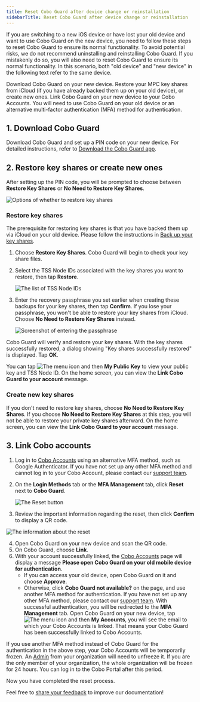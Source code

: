 ```yaml
---
title: Reset Cobo Guard after device change or reinstallation
sidebarTitle: Reset Cobo Guard after device change or reinstallation
---
```


If you are switching to a new iOS device or have lost your old device and want to use Cobo Guard on the new device, you need to follow these steps to reset Cobo Guard to ensure its normal functionality.
<Note>To avoid potential risks, we do not recommend uninstalling and reinstalling Cobo Guard. If you mistakenly do so, you will also need to reset Cobo Guard to ensure its normal functionality. In this scenario, both "old device" and "new device" in the following text refer to the same device.</Note>

<Steps>
  <Step title="Download Cobo Guard">
    Download Cobo Guard on your new device.
  </Step>
  <Step title="Choose whether to restore key shares">
    Restore your MPC key shares from iCloud (if you have already backed them up on your old device), or create new ones.
  </Step>
  <Step title="Link Cobo Accounts">
    Link Cobo Guard on your new device to your Cobo Accounts.
    You will need to use Cobo Guard on your old device or an alternative multi-factor authentication (MFA) method for authentication.
  </Step>
</Steps>

## 1. Download Cobo Guard

Download Cobo Guard and set up a PIN code on your new device. For detailed instructions, refer to [Download the Cobo Guard app](/en/guard/download).

## 2. Restore key shares or create new ones

After setting up the PIN code, you will be prompted to choose between **Restore Key Shares** or **No Need to Restore Key Shares**.

<img src="/en/images/cobo-guard/common/restore1.png" className="screenshot_modal" alt="Options of whether to restore key shares" />

### Restore key shares

<Note>The prerequisite for restoring key shares is that you have backed them up via iCloud on your old device. Please follow the instructions in [Back up your key shares](/en/guard/generate-and-back-up-key-shares#back-up-your-key-shares).</Note>
1. Choose **Restore Key Shares**. Cobo Guard will begin to check your key share files.
2. Select the TSS Node IDs associated with the key shares you want to restore, then tap **Restore**.

    <img src="/en/images/cobo-guard/common/restore2.png" className="screenshot_modal" alt="The list of TSS Node IDs" />

3. Enter the recovery passphrase you set earlier when creating these backups for your key shares, then tap **Confirm**.
    <Warning>If you lose your passphrase, you won't be able to restore your key shares from iCloud. Choose **No Need to Restore Key Shares** instead.</Warning>

    <img src="/en/images/cobo-guard/common/restore3.png" className="screenshot_modal" alt="Screenshot of entering the passphrase" />

Cobo Guard will verify and restore your key shares. With the key shares successfully restored, a dialog showing "Key shares successfully restored" is displayed. Tap **OK**.

You can tap <img src="/en/images/cobo-guard/common/icon_menu.svg" className="icon" alt="The menu icon" /> and then **My Public Key** to view your public key and TSS Node ID. On the home screen, you can view the **Link Cobo Guard to your account** message.

### Create new key shares

If you don't need to restore key shares, choose **No Need to Restore Key Shares**.
    <Warning>If you choose **No Need to Restore Key Shares** at this step, you will not be able to restore your private key shares afterward.</Warning>
    On the home screen, you can view the **Link Cobo Guard to your account** message.

## 3. Link Cobo accounts

1. Log in to [Cobo Accounts](https://accounts.cobo.com/) using an alternative MFA method, such as Google Authenticator.
    <Note>If you have not set up any other MFA method and cannot log in to your Cobo Account, please contact our [support team](mailto:help@cobo.com).</Note>
2. On the **Login Methods** tab or the **MFA Management** tab, click **Reset** next to **Cobo Guard**.

    <img src="/en/images/cobo-guard/reset.png" className="screenshot_full_screen" alt="The Reset button" />

3. Review the important information regarding the reset, then click **Confirm** to display a QR code.

  <img src="/en/images/cobo-guard/reset_note.png" className="screenshot_modal" alt="The information about the reset" />

4. Open Cobo Guard on your new device and scan the QR code.
5. On Cobo Guard, choose **Link**.
6. With your account successfully linked, the [Cobo Accounts](https://accounts.cobo.com/) page will display a message **Please open Cobo Guard on your old mobile device for authentication**.
    - If you can access your old device, open Cobo Guard on it and choose **Approve**.
    - Otherwise, click **Cobo Guard not available?** on the page, and use another MFA method for authentication.
    <Note>If you have not set up any other MFA method, please contact our [support team](mailto:help@cobo.com).</Note>
With successful authentication, you will be redirected to the **MFA Management** tab. Open Cobo Guard on your new device, tap <img src="/en/images/cobo-guard/common/icon_menu.svg" className="icon" alt="The menu icon" /> and then **My Accounts**, you will see the email to which your Cobo Accounts is linked. That means your Cobo Guard has been successfully linked to Cobo Accounts.

<Note>If you use another MFA method instead of Cobo Guard for the authentication in the above step, your Cobo Accounts will be temporarily frozen. An [Admin](/en/portal/organization/roles-and-permissions) from your organization will need to unfreeze it. If you are the only member of your organization, the whole organization will be frozen for 24 hours. You can log in to the Cobo Portal after this period.</Note>

Now you have completed the reset process.

<Tip>Feel free to [share your feedback](https://forms.zohopublic.com/cobo/form/DocumentFeedbackForm/formperma/QvLOhxJv1_JMsJ-1dleZ8Itb_7rzN-LtgvsDdxosoVI?referrername=manuals) to improve our documentation!</Tip>
